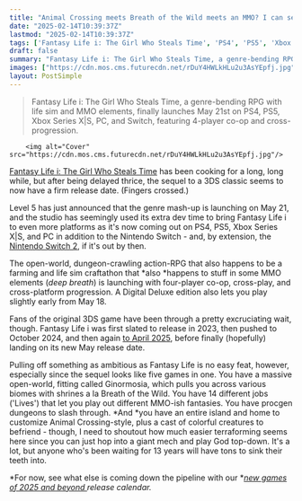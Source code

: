 ```yaml
---
title: "Animal Crossing meets Breath of the Wild meets an MMO? I can see why Fantasy Life i has been delayed so many times, but it's finally coming out soon"
date: "2025-02-14T10:39:37Z"
lastmod: "2025-02-14T10:39:37Z"
tags: ['Fantasy Life i: The Girl Who Steals Time', 'PS4', 'PS5', 'Xbox Series X|S', 'PC', 'Nintendo Switch', 'RPG', 'Action RPG', 'Life Sim', 'MMO', 'Open-World']
draft: false
summary: "Fantasy Life i: The Girl Who Steals Time, a genre-bending RPG with life sim and MMO elements, finally launches May 21st on PS4, PS5, Xbox Series X|S, PC, and Switch, featuring 4-player co-op and cross-progression."
images: ["https://cdn.mos.cms.futurecdn.net/rDuY4HWLkHLu2u3AsYEpfj.jpg"]
layout: PostSimple
---
```

> Fantasy Life i: The Girl Who Steals Time, a genre-bending RPG with life sim and MMO elements, finally launches May 21st on PS4, PS5, Xbox Series X|S, PC, and Switch, featuring 4-player co-op and cross-progression.


        <img alt="Cover" src="https://cdn.mos.cms.futurecdn.net/rDuY4HWLkHLu2u3AsYEpfj.jpg"/>
        
[Fantasy Life i: The Girl Who Steals Time](https://www.gamesradar.com/fantasy-life-i-the-girl-who-steals-time-looks-like-the-rpg-take-on-animal-crossing-new-horizons-that-ive-been-waiting-for/) has been cooking for a long, long while, but after being delayed thrice, the sequel to a 3DS classic seems to now have a firm release date. (Fingers crossed.)

Level 5 has just announced that the genre mash-up is launching on May 21, and the studio has seemingly used its extra dev time to bring Fantasy Life i to even more platforms as it's now coming out on PS4, PS5, Xbox Series X|S, and PC in addition to the Nintendo Switch - and, by extension, the [Nintendo Switch 2](https://www.gamesradar.com/nintendo-switch-2-guide/), if it's out by then.

The open-world, dungeon-crawling action-RPG that also happens to be a farming and life sim craftathon that *also *happens to stuff in some MMO elements (*deep breath*) is launching with four-player co-op, cross-play, and cross-platform progression. A Digital Deluxe edition also lets you play slightly early from May 18.

Fans of the original 3DS game have been through a pretty excruciating wait, though. Fantasy Life i was first slated to release in 2023, then pushed to October 2024, and then again [to April 2025](https://www.gamesradar.com/games/rpg/the-follow-up-rpg-to-one-of-nintendos-most-beloved-3ds-gems-finally-got-a-solid-release-date-following-multiple-delays-and-theres-not-long-left-to-wait-now/), before finally (hopefully) landing on its new May release date.

Pulling off something as ambitious as Fantasy Life is no easy feat, however, especially since the sequel looks like five games in one. You have a massive open-world, fitting called Ginormosia, which pulls you across various biomes with shrines a la Breath of the Wild. You have 14 different jobs ('Lives') that let you play out different MMO-ish fantasies. You have procgen dungeons to slash through. *And *you have an entire island and home to customize Animal Crossing-style, plus a cast of colorful creatures to befriend - though, I need to shoutout how much easier terraforming seems here since you can just hop into a giant mech and play God top-down. It's a lot, but anyone who's been waiting for 13 years will have tons to sink their teeth into.

*For now, see what else is coming down the pipeline with our *[<em>new games of 2025 and beyond </em>](https://www.gamesradar.com/video-game-release-dates/)*release calendar.*
        